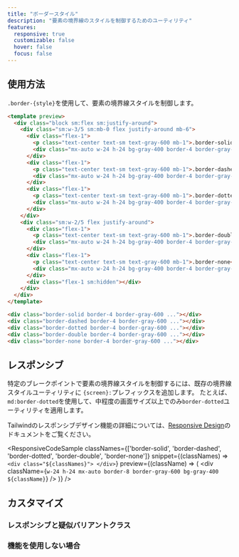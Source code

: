 ```yaml
---
title: "ボーダースタイル"
description: "要素の境界線のスタイルを制御するためのユーティリティ"
features:
  responsive: true
  customizable: false
  hover: false
  focus: false
---
```




## 使用方法

`.border-{style}`を使用して、要素の境界線スタイルを制御します。

```html
<template preview>
  <div class="block sm:flex sm:justify-around">
    <div class="sm:w-3/5 sm:mb-0 flex justify-around mb-6">
      <div class="flex-1">
        <p class="text-center text-sm text-gray-600 mb-1">.border-solid</p>
        <div class="mx-auto w-24 h-24 bg-gray-400 border-4 border-gray-600 border-solid"></div>
      </div>
      <div class="flex-1">
        <p class="text-center text-sm text-gray-600 mb-1">.border-dashed</p>
        <div class="mx-auto w-24 h-24 bg-gray-400 border-4 border-gray-600 border-dashed"></div>
      </div>
      <div class="flex-1">
        <p class="text-center text-sm text-gray-600 mb-1">.border-dotted</p>
        <div class="mx-auto w-24 h-24 bg-gray-400 border-4 border-gray-600 border-dotted"></div>
      </div>
    </div>
    <div class="sm:w-2/5 flex justify-around">
      <div class="flex-1">
        <p class="text-center text-sm text-gray-600 mb-1">.border-double</p>
        <div class="mx-auto w-24 h-24 bg-gray-400 border-4 border-gray-600 border-double"></div>
      </div>
      <div class="flex-1">
        <p class="text-center text-sm text-gray-600 mb-1">.border-none</p>
        <div class="mx-auto w-24 h-24 bg-gray-400 border-4 border-gray-600 border-none"></div>
      </div>
      <div class="flex-1 sm:hidden"></div>
    </div>
  </div>
</template>

<div class="border-solid border-4 border-gray-600 ..."></div>
<div class="border-dashed border-4 border-gray-600 ..."></div>
<div class="border-dotted border-4 border-gray-600 ..."></div>
<div class="border-double border-4 border-gray-600 ..."></div>
<div class="border-none border-4 border-gray-600 ..."></div>
```

## レスポンシブ

特定のブレークポイントで要素の境界線スタイルを制御するには、既存の境界線スタイルユーティリティに `{screen}:`プレフィックスを追加します。
たとえば、`md:border-dotted`を使用して、中程度の画面サイズ以上でのみ`border-dotted`ユーティリティを適用します。

Tailwindのレスポンシブデザイン機能の詳細については、[Responsive Design](/docs/responsive-design)のドキュメントをご覧ください。

<ResponsiveCodeSample
  classNames={['border-solid', 'border-dashed', 'border-dotted', 'border-double', 'border-none']}
  snippet={(classNames) => `
    <div class="${classNames}">
    </div>
  `}
  preview={(className) => (
    <div className={`w-24 h-24 mx-auto border-8 border-gray-600 bg-gray-400 ${className}`} />
  )}
/>

## カスタマイズ

### レスポンシブと疑似バリアントクラス

<Variants plugin="borderStyle" />

### 機能を使用しない場合

<Disabling plugin="borderStyle" />
